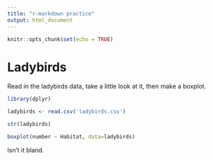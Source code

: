 ```yaml
---
title: "r-markdown practice"
output: html_document
---
```


```r
knitr::opts_chunk$set(echo = TRUE)
```
# Ladybirds

Read in the ladybirds data, take a little look at it, then make a boxplot.
```r
library(dplyr)

ladybirds <- read.csv('ladybirds.csv')

str(ladybirds)

boxplot(number ~ Habitat, data=ladybirds)
```
Isn't it bland. 

